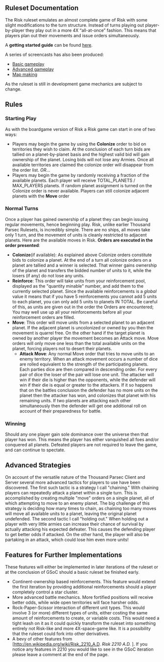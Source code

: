 == Ruleset Documentation ==
The Risk ruleset emulates an almost complete game of Risk with some slight modifications to the turn structure. Instead of turns playing out player-by-player they play out in a more 4X “all-at-once” fashion. This means that players plan out their movements and issue orders simultaneously. 

A '''getting started guide''' can be found [[Risk/Getting_Started|here]].

A series of screencasts has also been produced:
*[http://www.youtube.com/watch?v=1Zt07LQ81dw Basic gameplay]
*[http://www.youtube.com/watch?v=iYXl6evskyc Advanced gameplay]
*[http://www.youtube.com/watch?v=TpjhikPlMwc Map making]

As the ruleset is still in development game mechanics are subject to change.

== Rules ==
=== Starting Play ===
As with the boardgame version of Risk a Risk game can start in one of two ways:
*Players may begin the game by using the '''Colonize''' order to bid on territories they wish to claim. At the conclusion of each turn bids are tallied on a planet-by-planet basis and the highest valid bid will gain ownership of the planet. Losing bids will not lose any Armies. Once all available territories are claimed the colonize order will disappear from the order list. ''OR''...
*Players may begin the game by randomly receiving a fraction of the available planets. Each player will receive TOTAL_PLANETS / MAX_PLAYERS planets. If random planet assignment is turned on the Colonize order is never available. Players can still colonize adjacent planets with the '''Move''' order

=== Normal Turns ===
Once a player has gained ownership of a planet they can begin issuing regular movements, hence beginning play. Risk, unlike earlier Thousand Parsec Rulesets, is incredibly simple. There are no ships, all moves take only 1 turn, and the movement of units is cleanly restricted to adjacent planets. Here are the available moves in Risk. '''Orders are executed in the order presented''':
*'''Colonize'''(if available): As explained above Colonize orders constitute bids to colonize a planet. At the end of a turn all colonize orders on a planet are tallied and a winner is selected. That winner gains ownership of the planet and transfers the bidded number of units to it, while the losers (if any) do not lose any units.
*'''Reinforce''': This order will take units from your reinforcement pool, displayed as the "quantity minable" number, and add them to the currently selected planet. Since the available reinforcements is a ''global'' value it means that if you have 5 reinforcements you cannot add 5 units to each planet, you can only add 5 units to planets IN TOTAL. Be careful of this, as units are given out in the order the Orders are encountered; You may well use up all your reinforcements before all your reinforcement orders are filled.
*'''Move''': This order will move units from a selected planet to an adjacent planet. If the adjacent planet is uncolonized or owned by you then the movement is quarrel free. On the other hand if the target planet is owned by another player the movement becomes an Attack move. Move orders will only move one less than the total available units on the planet, forcing players not to desert their planets.
**'''Attack Move''': Any normal Move order that tries to move units to an enemy territory. When an attack movement occurs a number of dice are rolled equivalent to the strength of the participating planets. Each parties dice are then compared in descending order. For every pair of dice the loser of the pair will lose one unit. The attacker will win if their die is higher than the opponents, while the defender will win if their die is equal or greater to the attackers. If it so happens that on the battles conclusion the defender has no more units on the planet then the attacker has won, and colonizes that planet with his remaining units. If two planets are attacking each other simultaneously then the defender will get one additional roll on account of their preparedness for battle.

=== Winning ===
Should any one player gain sole dominance over the universe then that player has won. This means the player has either vanquished all foes and/or conquered all planets. Defeated players are not required to leave the game, and can continue to spectate.


== Advanced Strategies ==
On account of the versatile nature of the Thousand Parsec Client and Server several more advanced tactics for players to use have been discovered. The first such tactic is a strategy I call "chaining." With chaining players can repeatedly attack a planet within a single turn. This is accomplished by creating multiple "move" orders on a single planet, all of which attempting to move to an enemy planet. The big challenge of this strategy is deciding how many times to chain, as chaining too many moves will move all available units to a planet, leaving the original planet undefended. The second tactic I call "holding out." When holding out a player with very little armies can increase their chance of survival by actually attacking his expected defeater. This causes the defending player to get better odds if attacked. On the other hand, the player will also be partaking in an attack, which could lose him even more units!


== Features for Further Implementations ==
These features will either be implemented in later iterations of the ruleset or at the conclusion of GSoC should a basic ruleset be finished early.
*Continent-ownership based reinforcements. This feature would extend the first iteration by providing additional reinforcements should a player completely control a star cluster.
*More advanced battle mechanics. More fortified positions will receive better odds, while wide open territories will face harsher odds.
*Rock-Paper-Scissor interaction of different unit types. This would involve 3 (or more) different types of units, either costing the same amount of reinforcements to create, or variable costs. This would need a tight leash on it as it could quickly transform the ruleset into something entirely not Risk-like and more 4X-space-game like. It is a possibility that the ruleset could fork into other derivatives.
*A bevy of other features from [http://en.wikipedia.org/wiki/Risk_2210_A.D. ''Risk 2210 A.D.'' ]. If you notice any features in 2210 you would like to see in the GSoC iteration please leave a comment at the end of the page.
